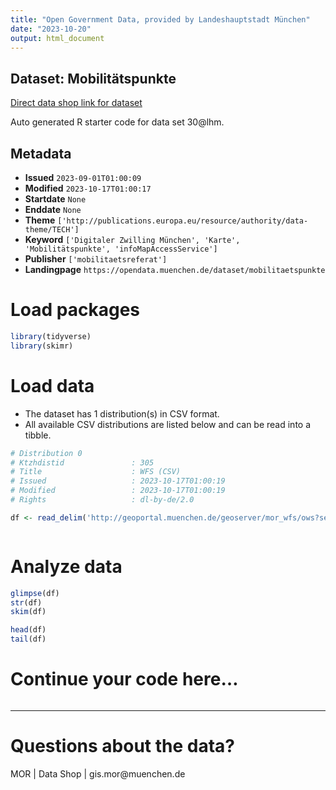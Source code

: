 ```yaml
---
title: "Open Government Data, provided by Landeshauptstadt München"
date: "2023-10-20"
output: html_document
---
```


## Dataset: Mobilitätspunkte

[Direct data shop link for dataset](https://opendata.muenchen.de/dataset/mobilitaetspunkte)

Auto generated R starter code for data set 30@lhm.

## Metadata

- **Issued** `2023-09-01T01:00:09`
- **Modified** `2023-10-17T01:00:17`
- **Startdate** `None`
- **Enddate** `None`
- **Theme** `['http://publications.europa.eu/resource/authority/data-theme/TECH']`
- **Keyword** `['Digitaler Zwilling München', 'Karte', 'Mobilitätspunkte', 'infoMapAccessService']`
- **Publisher** `['mobilitaetsreferat']`
- **Landingpage** `https://opendata.muenchen.de/dataset/mobilitaetspunkte`


# Load packages

```r

library(tidyverse)
library(skimr)

```

# Load data

-   The dataset has 1 distribution(s) in CSV format.
-   All available CSV distributions are listed below and can be read into a tibble.

```r

# Distribution 0
# Ktzhdistid               : 305
# Title                    : WFS (CSV)
# Issued                   : 2023-10-17T01:00:19
# Modified                 : 2023-10-17T01:00:19
# Rights                   : dl-by-de/2.0

df <- read_delim('http://geoportal.muenchen.de/geoserver/mor_wfs/ows?service=WFS&amp;version=1.1.0&amp;request=GetFeature&amp;typeName=mor_wfs:mobilitaetspunkte&amp;outputFormat=csv')



```

# Analyze data

```r

glimpse(df)
str(df)
skim(df)

head(df)
tail(df)

```

# Continue your code here...

```r

```

------------------------------------------------------------------------

# Questions about the data?

MOR | Data Shop | gis.mor@muenchen.de
